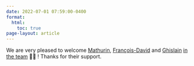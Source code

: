 ```yaml
---
date: 2022-07-01 07:59:00-0400
format:
  html:
    toc: true
page-layout: article
---
```


We are very pleased to welcome
[Mathurin](https://mathurinm.github.io/),
[François-David](https://fradav.github.io/) and
[Ghislain](https://gdurif.perso.math.cnrs.fr/) [in the team](board) 👨‍💻 !
Thanks for their support.

